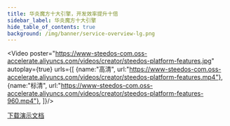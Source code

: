 ```yaml
---
title: 华炎魔方十大引擎，开发效率提升十倍
sidebar_label: 华炎魔方十大引擎
hide_table_of_contents: true
background: /img/banner/service-overview-lg.png
---
```




<Video 
    poster="https://www-steedos-com.oss-accelerate.aliyuncs.com/videos/creator/steedos-platform-features.jpg"
    autoplay={true}
    urls={[
        {name:"高清", url:"https://www-steedos-com.oss-accelerate.aliyuncs.com/videos/creator/steedos-platform-features.mp4"},
        {name:"标清", url:"https://www-steedos-com.oss-accelerate.aliyuncs.com/videos/creator/steedos-platform-features-960.mp4"},
    ]}/>

<div class="mt-5 max-w-md mx-auto sm:flex sm:justify-center md:mt-8">
  <div class="rounded-md shadow">
    <a class="w-full flex items-center justify-center px-8 py-3 border border-transparent text-base leading-6 font-medium rounded-md text-white bg-blue-600 hover:bg-blue-500 focus:outline-none focus:border-blue-700 focus:shadow-outline-blue transition duration-150 ease-in-out md:py-4 md:text-lg md:px-10  hover:text-white" href="https://www-steedos-com.oss-accelerate.aliyuncs.com/docs/%E5%8D%8E%E7%82%8E%E9%AD%94%E6%96%B9%E8%A7%A3%E5%86%B3%E6%96%B9%E6%A1%88%E6%89%8B%E5%86%8C.pdf" target="_blank">下载演示文档</a>
  </div>
</div>